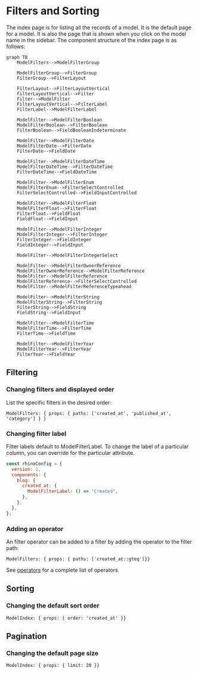 # Filters and Sorting

The index page is for listing all the records of a model. It is the default page for a model. It is also the page that is shown when you click on the model name in the sidebar. The component structure of the index page is as follows:

```mermaid
graph TB
    ModelFilters-->ModelFilterGroup

    ModelFilterGroup-->FilterGroup
    FilterGroup-->FilterLayout

    FilterLayout-->FilterLayoutVertical
    FilterLayoutVertical-->Filter
    Filter-->ModelFilter
    FilterLayoutVertical-->FilterLabel
    FilterLabel-->ModelFilterLabel

    ModelFilter-->ModelFilterBoolean
    ModelFilterBoolean-->FilterBoolean
    FilterBoolean-->FieldBooleanIndeterminate

    ModelFilter-->ModelFilterDate
    ModelFilterDate-->FilterDate
    FilterDate-->FieldDate

    ModelFilter-->ModelFilterDateTime
    ModelFilterDateTime-->FilterDateTime
    FilterDateTime-->FieldDateTime

    ModelFilter-->ModelFilterEnum
    ModelFilterEnum-->FilterSelectControlled
    FilterSelectControlled-->FieldInputControlled

    ModelFilter-->ModelFilterFloat
    ModelFilterFloat-->FilterFloat
    FilterFloat-->FieldFloat
    FieldFloat-->FieldInput

    ModelFilter-->ModelFilterInteger
    ModelFilterInteger-->FilterInteger
    FilterInteger-->FieldInteger
    FieldInteger-->FieldInput

    ModelFilter-->ModelFilterIntegerSelect

    ModelFilter-->ModelFilterOwnerReference
    ModelFilterOwnerReference-->ModelFilterReference
    ModelFilter-->ModelFilterReference
    ModelFilterReference-->FilterSelectControlled
    ModelFilter-->ModelFilterReferenceTypeahead

    ModelFilter-->ModelFilterString
    ModelFilterString-->FilterString
    FilterString-->FieldString
    FieldString-->FieldInput

    ModelFilter-->ModelFilterTime
    ModelFilterTime-->FilterTime
    FilterTime-->FieldTime

    ModelFilter-->ModelFilterYear
    ModelFilterYear-->FilterYear
    FilterYear-->FieldYear
```

## Filtering

### Changing filters and displayed order

List the specific filters in the desired order:

```rhinoconfig title="src/rhino.config.js" levels=global,model
ModelFilters: { props: { paths: ['created_at', 'published_at', 'category'] } }
```

### Changing filter label

Filter labels default to ModelFilterLabel. To change the label of a particular column, you can override for the particular attribute.

```jsx title="src/rhino.config.js" levels=global,model
const rhinoConfig = {
  version: 1,
  components: {
    blog: {
      created_at: {
        ModelFilterLabel: () => "Created",
      },
    },
  },
};
```

### Adding an operator

An filter operator can be added to a filter by adding the operator to the filter path:

```rhinoconfig title="src/rhino.config.js" levels=global,model
ModelFilters: { props: { paths: ['created_at::gteq']}}
```

See [operators](../../concepts/rest_api/filtering.mdx) for a complete list of operators.

## Sorting

### Changing the default sort order

```rhinoconfig title="src/rhino.config.js" levels=global,model
ModelIndex: { props: { order: 'created_at' }}
```

## Pagination

### Changing the default page size

```rhinoconfig title="src/rhino.config.js" levels=global,model
ModelIndex: { props: { limit: 20 }}
```
